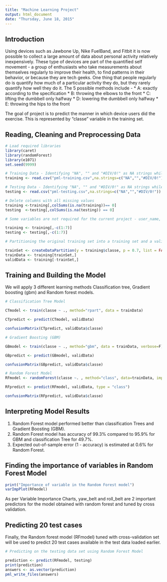 ```yaml
---
title: "Machine Learning Project"
output: html_document
date: "Thursday, June 18, 2015"
---
```

## Introduction

Using devices such as Jawbone Up, Nike FuelBand, and Fitbit it is now possible to collect a large amount of data about personal activity relatively inexpensively. These type of devices are part of the quantified self movement - a group of enthusiasts who take measurements about themselves regularly to improve their health, to find patterns in their behavior, or because they are tech geeks. One thing that people regularly do is quantify how much of a particular activity they do, but they rarely quantify how well they do it. The 5 possible methods include -
* A: exactly according to the specification 
* B: throwing the elbows to the front
* C: lifting the dumbbell only halfway 
* D: lowering the dumbbell only halfway
* E: throwing the hips to the front

The goal of project is to predict the manner in which device users did the exercise. This is represented by "classe" variable in the training set.

## Reading, Cleaning and Preprocessing Data 
```r

# Load required libraries
library(caret)
library(randomForest)
library(e1071)
set.seed(9999)

# Training Data - Identifying "NA", "" and "#DIV/0!" as NA strings while reading the data
training <- read.csv("pml-training.csv",na.strings=c("NA","","#DIV/0!"))

# Testing Data - Identifying "NA", "" and "#DIV/0!" as NA strings while reading the data
testing <- read.csv("pml-testing.csv",na.strings=c("NA","","#DIV/0!"))

# Delete columns with all missing values
training <-training[,colSums(is.na(training))== 0]
testing  <-testing[,colSums(is.na(testing)) == 0]

# Some variables are not required for the current project - user_name, raw_timestamp_part_1, raw_timestamp_part_,2 cvtd_timestamp, new_window, and  num_window (columns 1 to 7) so removing these variables.

training <- training[,-c(1:7)]
testing <- testing[,-c(1:7)]

# Partitioning the original training set into a training set and a validation set to validate the model. Splitting on the 'classe' variable (variable of interest) with a 70-30 split

trainSet <- createDataPartition(y = training$classe, p = 0.7, list = FALSE)
trainData <- training[trainSet,]
validData <- training[-trainSet,]
```
## Training and Building the Model

We will apply 3 different learning methods Classification tree, Gradient boosting (gbm) and Random forest models.

```r
  
# Classification Tree Model

CTmodel <- train(classe ~ ., method="rpart", data = trainData)

CTpredict <- predict(CTmodel, validData)

confusionMatrix(CTpredict, validData$classe)

# Gradient Boosting (GBM)

GBmodel <- train(classe ~ ., method="gbm", data = trainData, verbose=F)

GBpredict <- predict(GBmodel, validData)

confusionMatrix(GBpredict, validData$classe)

# Random Forest Model
RFmodel <- randomForest(classe ~. , method="class", data=trainData, importance=TRUE)

RFpredict <- predict(RFmodel, validData, type = "class")

confusionMatrix(RFpredict, validData$classe)

```
## Interpreting Model Results

1. Random Forest model performed better than classification Trees and Gradient Boosting (GBM).
2. Random Forest model has accuracy of 99.3% compared to 95.9% for GBM and classification Tree for 49.7%. 
3. Expected out-of-sample error (1 - accuracy) is estimated at 0.6% for Random Forest.

## Finding the importance of variables in Random Forest Model

```r
print("Importance of variable in the Random Forest model")
varImpPlot(RFmodel)
```

As per Variable Importance Charts, yaw_belt and roll_belt are 2 important predictors for the model obtained with random forest and tuned by cross validation.

## Predicting 20 test cases 

Finally, the Random forest model (RFmodel) tuned with cross-validation set will be used to predict 20 test cases available in the test data loaded earlier.
```r

# Predicting on the testing data set using Random Forest Model

prediction <- predict(RFmodel, testing)
print(prediction)
answers <- as.vector(prediction)
pml_write_files(answers)

```